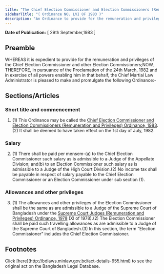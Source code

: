 ```yaml
---
title: "The Chief Election Commissioner and Election Commissioners (Remuneration and Privileges) Ordinance, 1983"
sidebarTitle: "( Ordinance NO. LVI OF 1983 )"
description: "An Ordinance to provide for the remuneration and privileges of the Chief Election Commissioner and other Election Commissioners."
---
```


**Date of Publication:** [ 29th September,1983 ]

## Preamble

WHEREAS it is expedient to provide for the remuneration and privileges of the Chief Election Commissioner and other Election Commissioners;NOW, THEREFORE, in pursuance of the Proclamation of the 24th March, 1982 and in exercise of all powers enabling him in that behalf, the Chief Martial Law Administrator is pleased to make and promulgate the following Ordinance:-

## Sections/Articles

### Short title and commencement

1. (1) This Ordinance may be called the [Chief Election Commissioner and Election Commissioners (Remuneration and Privileges) Ordinance, 1983](/laws/act-655 "Chief Election Commissioner and Election Commissioners (Remuneration and Privileges) Ordinance, 1983").(2) It shall be deemed to have taken effect on the 1st day of July, 1982.

### Salary

2. (1) There shall be paid per mensem-(a) to the Chief Election Commissioner such salary as is admissible to a Judge of the Appellate Division; and(b) to an Election Commissioner such salary as is admissible to a Judge of the High Court Division.(2) No income tax shall be payable in respect of salary payable to the Chief Election Commissioner or an Election Commissioner under sub section (1).

### Allowances and other privileges

3. (1) The allowances and other privileges of the Election Commissioner shall be the same as are admissible to a Judge of the Supreme Court of Bangladesh under the [Supreme Court Judges (Remuneration and Privileges) Ordinance, 1978](/laws/act-567 "Supreme Court Judges (Remuneration and Privileges) Ordinance, 1978") (XI of 1978).(2) The Election Commissioner shall be paid such travelling allowances as are admissible to a Judge of the Supreme Court of Bangladesh.(3) In this section, the term “Election Commissioner” includes the Chief Election Commissioner.

## Footnotes

<Note>
  Click [here](http://bdlaws.minlaw.gov.bd/act-details-655.html) to see the original act on the Bangladesh Legal Database.
</Note>

